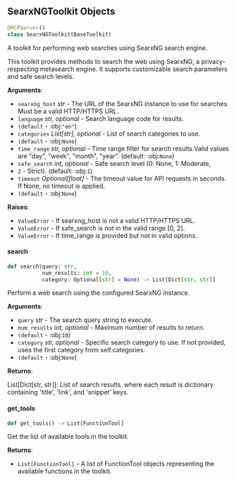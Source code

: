 <a id="camel.toolkits.searxng_toolkit"></a>

<a id="camel.toolkits.searxng_toolkit.SearxNGToolkit"></a>

## SearxNGToolkit Objects

```python
@MCPServer()
class SearxNGToolkit(BaseToolkit)
```

A toolkit for performing web searches using SearxNG search engine.

This toolkit provides methods to search the web using SearxNG,
a privacy-respecting metasearch engine. It supports customizable
search parameters and safe search levels.

**Arguments**:

- `searxng_host` _str_ - The URL of the SearxNG instance to use for
  searches. Must be a valid HTTP/HTTPS URL.
- `language` _str, optional_ - Search language code for results.
- `(default` - :obj:`"en"`)
- `categories` _List[str], optional_ - List of search categories to use.
- `(default` - :obj:`None`)
- `time_range` _str, optional_ - Time range filter for search results.Valid
  values are "day", "week", "month", "year". (default: :obj:`None`)
- `safe_search` _int, optional_ - Safe search level (0: None, 1: Moderate,
- `2` - Strict). (default: :obj:`1`)
- `timeout` _Optional[float]_ - The timeout value for API requests
  in seconds. If None, no timeout is applied.
- `(default` - :obj:`None`)
  

**Raises**:

- `ValueError` - If searxng_host is not a valid HTTP/HTTPS URL.
- `ValueError` - If safe_search is not in the valid range [0, 2].
- `ValueError` - If time_range is provided but not in valid options.

<a id="camel.toolkits.searxng_toolkit.SearxNGToolkit.search"></a>

#### search

```python
def search(query: str,
           num_results: int = 10,
           category: Optional[str] = None) -> List[Dict[str, str]]
```

Perform a web search using the configured SearxNG instance.

**Arguments**:

- `query` _str_ - The search query string to execute.
- `num_results` _int, optional_ - Maximum number of results to return.
- `(default` - :obj:`10`)
- `category` _str, optional_ - Specific search category to use. If not
  provided, uses the first category from self.categories.
- `(default` - :obj:`None`)
  

**Returns**:

  List[Dict[str, str]]: List of search results, where each result is
  dictionary containing 'title', 'link', and 'snippet' keys.

<a id="camel.toolkits.searxng_toolkit.SearxNGToolkit.get_tools"></a>

#### get\_tools

```python
def get_tools() -> List[FunctionTool]
```

Get the list of available tools in the toolkit.

**Returns**:

- `List[FunctionTool]` - A list of FunctionTool objects representing the
  available functions in the toolkit.

